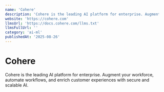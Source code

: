 ```yaml
---
name: 'Cohere'
description: 'Cohere is the leading AI platform for enterprise. Augment your workforce, automate workflows, and enrich customer experiences with secure and scalable AI.'
website: 'https://cohere.com'
llmsUrl: 'https://docs.cohere.com/llms.txt'
llmsFullUrl: ''
category: 'ai-ml'
publishedAt: '2025-08-26'
---
```


# Cohere

Cohere is the leading AI platform for enterprise. Augment your workforce, automate workflows, and enrich customer experiences with secure and scalable AI.
